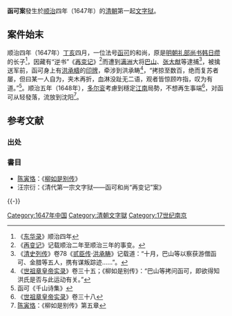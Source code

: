 '''函可案'''發生於[[顺治|顺治]]四年（1647年）的[[清朝|清朝]]第一起[[文字狱|文字狱]]。

==案件始末==
顺治四年（1647年）[[丁亥|丁亥]]四月，一位法号[[函可|函可]]的和尚，原是[[明朝礼部尚书|明朝礼部尚书]][[韩日缵|韩日缵]]的长子<ref>《[[东华录|东华录]]》顺治四年</ref>，因藏有“逆书”《[[再变记|再变记]]》<ref>《[[再变记|再变记]]》记载顺治二年至顺治三年的事变。</ref>而遭到[[满洲|满洲]]大将[[巴山_(清朝)|巴山]]、[[张大猷|张大猷]]等逮捕<ref>《[[清史列传|清史列传]]》卷78《[[贰臣传|贰臣传]]·[[洪承畴|洪承畴]]》记载道：“十月，巴山等以察获游僧函可、金腊等五人，携有谋叛踪迹……”。</ref>，被擒送军前，函可身上有[[洪承疇|洪承疇]]的[[印牌|印牌]]，牵涉到洪承畴<ref>《[[清实录|世祖章皇帝实录]]》卷三十五；《柳如是别传》：“巴山等拷问函可，即欲得知洪氏是否与此运动有关。”</ref>，“拷掠至数百，绝而复苏者屡，但曰某一人自为，夹木再折，血淋没趾无二语，观者皆惊顾咋指，叹为有道。”<ref>函可《千山诗集》</ref>。顺治五年（1648年），[[多尔衮|多尔衮]]考慮到穩定[[江南|江南]]局勢，不想再生事端<ref>《[[清实录|世祖章皇帝实录]]》卷三十八</ref>，对函可从轻發落，流放到沈阳<ref>[[陈寅恪|陈寅恪]]：《柳如是别传》第五章</ref>。

==参考文献==
===出处===
{{Reflist|2}}

===書目===
*[[陈寅恪|陈寅恪]]：《[[柳如是别传|柳如是别传]]》
*汪宗衍：《清代第一宗文字狱——函可和尚“再变记”案》

{{-}}
{{清朝历史事件}}

[[Category:1647年中国|Category:1647年中国]]
[[Category:清朝文字獄|Category:清朝文字獄]]
[[Category:17世纪南京|Category:17世纪南京]]